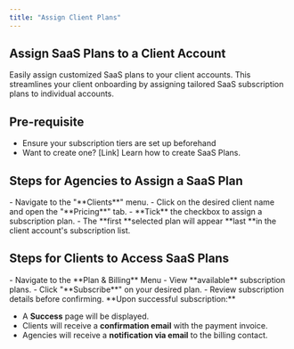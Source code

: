 ```yaml
---
title: "Assign Client Plans"
---
```


## **Assign SaaS Plans to a Client Account**

Easily assign customized SaaS plans to your client accounts. This streamlines your client onboarding by assigning tailored SaaS subscription plans to individual accounts.

## **Pre-requisite**

- Ensure your subscription tiers are set up beforehand
- Want to create one? [Link] Learn how to create SaaS Plans.

## **Steps for Agencies to Assign a SaaS Plan**

<Steps>
  <Step title="Log in to the Agency Panel" stepNumber={1} titleSize="p">
    - Navigate to the "**Clients**" menu.
    - Click on the desired client name and open the "**Pricing**" tab.
  </Step>
  <Step title="Enable Subscription" stepNumber={2} titleSize="p">
    - **Tick** the checkbox to assign a subscription plan.
    - The **first **selected plan will appear **last **in the client account's subscription list.
  </Step>
</Steps>

## **Steps for Clients to Access SaaS Plans**

<Steps>
  <Step title="Log in to the Client App" stepNumber={1} titleSize="p">
    - Navigate to the **Plan & Billing** Menu
    - View **available** subscription plans.
  </Step>
  <Step title="Subscribe to a Plan" stepNumber={2} titleSize="p">
    - Click "**Subscribe**" on your desired plan.
    - Review subscription details before confirming.
  </Step>
</Steps>

<Note>
  **Upon successful subscription:**

  - A **Success** page will be displayed.
  - Clients will receive a **confirmation email** with the payment invoice.
  - Agencies will receive a **notification via email** to the billing contact.
</Note>